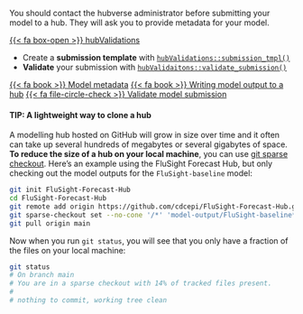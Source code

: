 
::::{.callout-important}

You should contact the hubverse administrator before submitting your model to a
hub. They will ask you to provide metadata for your model.

::::

[{{< fa box-open >}} hubValidations](https://hubverse-org.github.io/hubValidations){.btn .btn-outline-info .ms-auto}

 - Create a **submission template** with [`hubValidations::submission_tmpl()`](https://hubverse-org.github.io/hubValidations/reference/submission_tmpl.html)
 - **Validate** your submission with [`hubValidaitons::validate_submission()`](https://hubverse-org.github.io/hubValidations/reference/validate_submission.html)

[{{< fa book >}} Model metadata](https://hubverse.io/en/latest/user-guide/model-metadata.html){.btn .btn-outline-dark .ms-auto}
[{{< fa book >}} Writing model output to a hub](https://hubverse.io/en/latest/user-guide/model-output.html#writing-model-output-to-a-hub){.btn .btn-outline-dark .ms-auto}
[{{< fa file-circle-check >}} Validate model submission](https://hubverse-org.github.io/hubValidations/articles/validate-submission.html){.btn .btn-outline-dark .ms-auto}

::::{.callout-tip collapse="true"}

#### TIP: A lightweight way to clone a hub

A modelling hub hosted on GitHub will grow in size over time and it often can
take up several hundreds of megabytes or several gigabytes of space. **To reduce
the size of a hub on your local machine**, you can use [git sparse
checkout](https://git-scm.com/docs/git-sparse-checkout). Here's an example
using the FluSight Forecast Hub, but only checking out the model outputs for 
the `FluSight-baseline` model:

```bash
git init FluSight-Forecast-Hub
cd FluSight-Forecast-Hub
git remote add origin https://github.com/cdcepi/FluSight-Forecast-Hub.git
git sparse-checkout set --no-cone '/*' 'model-output/FluSight-baseline*' '!/model-output'
git pull origin main
```

Now when you run `git status`, you will see that you only have a fraction of the files on your local machine:

```bash
git status
# On branch main
# You are in a sparse checkout with 14% of tracked files present.
#
# nothing to commit, working tree clean
```

::::
